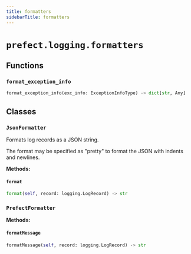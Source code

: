 ```yaml
---
title: formatters
sidebarTitle: formatters
---
```


# `prefect.logging.formatters`

## Functions

### `format_exception_info` <sup><a href="https://github.com/PrefectHQ/prefect/blob/main/src/prefect/logging/formatters.py#L19" target="_blank"><Icon icon="github" size="14" /></a></sup>

```python
format_exception_info(exc_info: ExceptionInfoType) -> dict[str, Any]
```

## Classes

### `JsonFormatter` <sup><a href="https://github.com/PrefectHQ/prefect/blob/main/src/prefect/logging/formatters.py#L37" target="_blank"><Icon icon="github" size="14" /></a></sup>


Formats log records as a JSON string.

The format may be specified as "pretty" to format the JSON with indents and
newlines.


**Methods:**

#### `format` <sup><a href="https://github.com/PrefectHQ/prefect/blob/main/src/prefect/logging/formatters.py#L58" target="_blank"><Icon icon="github" size="14" /></a></sup>

```python
format(self, record: logging.LogRecord) -> str
```

### `PrefectFormatter` <sup><a href="https://github.com/PrefectHQ/prefect/blob/main/src/prefect/logging/formatters.py#L76" target="_blank"><Icon icon="github" size="14" /></a></sup>

**Methods:**

#### `formatMessage` <sup><a href="https://github.com/PrefectHQ/prefect/blob/main/src/prefect/logging/formatters.py#L125" target="_blank"><Icon icon="github" size="14" /></a></sup>

```python
formatMessage(self, record: logging.LogRecord) -> str
```
